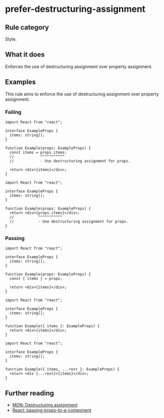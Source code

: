# prefer-destructuring-assignment

## Rule category

Style.

## What it does

Enforces the use of destructuring assignment over property assignment.

## Examples

This rule aims to enforce the use of destructuring assignment over property assignment.

### Failing

```tsx
import React from "react";

interface ExampleProps {
  items: string[];
}

function Example(props: ExampleProps) {
  const items = props.items;
  //            ^^^^^^^^^^^
  //            - Use destructuring assignment for props.

  return <div>{items}</div>;
}
```

```tsx
import React from "react";

interface ExampleProps {
  items: string[];
}

function Example(props: ExampleProps) {
  return <div>{props.items}</div>;
  //           ^^^^^^^^^^^
  //           - Use destructuring assignment for props.
}
```

### Passing

```tsx
import React from "react";

interface ExampleProps {
  items: string[];
}

function Example(props: ExampleProps) {
  const { items } = props;

  return <div>{items}</div>;
}
```

```tsx
import React from "react";

interface ExampleProps {
  items: string[];
}

function Example({ items }: ExampleProps) {
  return <div>{items}</div>;
}
```

```tsx
import React from "react";

interface ExampleProps {
  items: string[];
}

function Example({ items, ...rest }: ExampleProps) {
  return <div {...rest}>{items}</div>;
}
```

## Further reading

- [MDN: Destructuring assignment](https://developer.mozilla.org/en-US/docs/Web/JavaScript/Reference/Operators/Destructuring_assignment)
- [React: passing-props-to-a-component](https://react.dev/learn/passing-props-to-a-component#step-2-read-props-inside-the-child-component)
